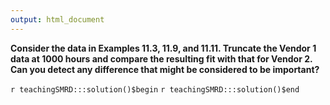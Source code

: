 ```yaml
---
output: html_document
---
```


__Consider the data in Examples 11.3, 11.9, and 11.11. Truncate the Vendor 1 data at 1000 hours and compare the resulting fit with that for Vendor 2. Can you detect any difference that might be considered to be important?__

`r teachingSMRD:::solution()$begin`
`r teachingSMRD:::solution()$end`
